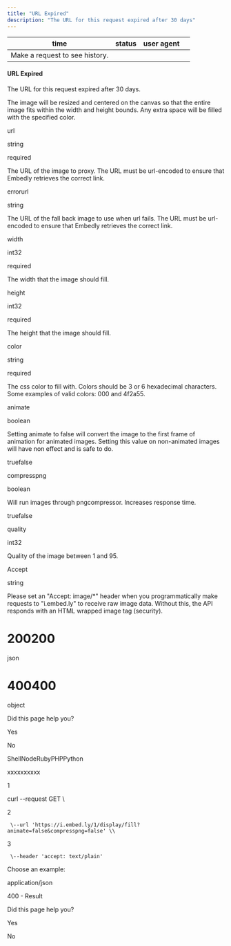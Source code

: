 ```yaml
---
title: "URL Expired"
description: "The URL for this request expired after 30 days"
---
```

| time | status | user agent |     |
| --- | --- | --- | --- |
| Make a request to see history. |     |     |     |

#### URL Expired

The URL for this request expired after 30 days.

The image will be resized and centered on the canvas so that the entire image fits within the width and height bounds. Any extra space will be filled with the specified color.

url

string

required

The URL of the image to proxy. The URL must be url-encoded to ensure that Embedly retrieves the correct link.

errorurl

string

The URL of the fall back image to use when url fails. The URL must be url-encoded to ensure that Embedly retrieves the correct link.

width

int32

required

The width that the image should fill.

height

int32

required

The height that the image should fill.

color

string

required

The css color to fill with. Colors should be 3 or 6 hexadecimal characters. Some examples of valid colors: 000 and 4f2a55.

animate

boolean

Setting animate to false will convert the image to the first frame of animation for animated images. Setting this value on non-animated images will have non effect and is safe to do.

truefalse

compresspng

boolean

Will run images through pngcompressor. Increases response time.

truefalse

quality

int32

Quality of the image between 1 and 95.

Accept

string

Please set an "Accept: image/\*" header when you programmatically make requests to "i.embed.ly" to receive raw image data. Without this, the API responds with an HTML wrapped image tag (security).

# 200200

json

# 400400

object

Did this page help you?

Yes

No

ShellNodeRubyPHPPython

xxxxxxxxxx

1

curl \--request GET \\

2

     \--url 'https://i.embed.ly/1/display/fill?animate=false&compresspng=false' \\

3

     \--header 'accept: text/plain'

Choose an example:

application/json

400 - Result

Did this page help you?

Yes

No